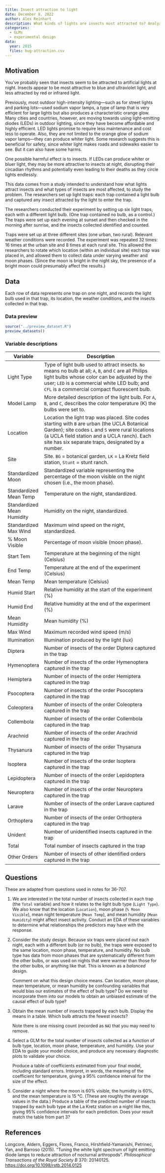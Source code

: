 ```yaml
---
title: Insect attraction to light
date: December 8, 2022
author: Alex Reinhart
description: What kinds of lights are insects most attracted to? Analyze the results of a factorial experiment using light traps.
categories:
  - GLMs
  - experimental design
data:
  year: 2015
  files: bug-attraction.csv
---
```


## Motivation

You’ve probably seen that insects seem to be attracted to artificial lights at
night. Insects appear to be most attractive to blue and ultraviolet light, and
less attracted by red or infrared light.

Previously, most outdoor high-intensity lighting---such as for street lights and
parking lots---used sodium vapor lamps, a type of lamp that is very efficient
for large lights but also produces a characteristic orange glow. Many cities and
countries, however, are moving towards using light-emitting diodes (LEDs) in
outdoor lighting, since they have become affordable and highly efficient. LED
lights promise to require less maintenance and cost less to operate. Also, they
are not limited to the orange glow of sodium vapor lamps---they can produce
whiter light. Some research suggests this is beneficial for safety, since whiter
light makes roads and sidewalks easier to see. But it can also have some harms.

One possible harmful effect is to insects. If LEDs can produce whiter or bluer
light, they may be more attractive to insects at night, disrupting their
circadian rhythms and potentially even leading to their deaths as they circle
lights endlessly.

This data comes from a study intended to understand how what lights attract
insects and what types of insects are most affected, to study the problem. The
researchers set up light traps: each trap contained a light bulb and captured
any insect attracted by the light to enter the trap.

The researchers conducted their experiment by setting up six light traps, each
with a different light bulb. (One trap contained no bulb, as a control.) The
traps were set up each evening at sunset and then checked in the morning after
sunrise, and the insects collected identified and counted.

Traps were set up at three different sites (one urban, two rural). Relevant
weather conditions were recorded. The experiment was repeated 32 times: 16 times
at the urban site and 8 times at each rural site. This allowed the researchers
to rotate which location (within an individual site) each trap was placed in,
and allowed them to collect data under varying weather and moon phases. (Since
the moon is bright in the night sky, the presence of a bright moon could
presumably affect the results.)

## Data

Each row of data represents one trap on one night, and records the light bulb
used in that trap, its location, the weather conditions, and the insects
collected in that trap.

### Data preview

```r
source("../preview_dataset.R")
preview_datasets()
```

### Variable descriptions

| Variable | Description |
|----|-------------|
| Light Type 	| Type of light bulb used to attract insects. `No` means no bulb at all; `A`, `B`, and `C` are all Philips light bulbs whose color can be adjusted by the user; `LED` is a commercial white LED bulb; and `CFL` is a commercial compact fluorescent bulb. |
| Model Lamp 	| More detailed description of the light bulb. For `A`, `B`, and `C`, describes the color temperature (K) the bulbs were set to. |
| Location 	| Location the light trap was placed. Site codes starting with `B` are urban (the UCLA Botanical Garden); site codes `L` and `S` were rural locations (a UCLA field station and a UCLA ranch). Each site has six separate traps, designated by a number. |
| Site 	| Site. `BG` = botanical garden, `LK` = La Kretz field station, `Stunt` = stunt ranch. |
| Standardized Moon 	| Standardized variable representing the percentage of the moon visible on the night chosen (i.e., the moon phase). |
| Standardized Mean Temp 	| Temperature on the night, standardized. |
| Standardized Mean Humidity	| Humidity on the night, standardized. |
| Standardized Max Wind 	| Maximum wind speed on the night, standardized. |
| % Moon Visible 	| Percentage of moon visible (moon phase). |
| Start Tem 	| Temperature at the beginning of the night (Celsius) |
| End Temp 	| Temperature at the end of the experiment (Celsius)
| Mean Temp 	| Mean temperature (Celsius) |
| Humid Start 	| Relative humidity at the start of the experiment (%) |
| Humid End 	| Relative humidity at the end of the experiment (%) |
| Mean Humidity 	| Mean humidity (%) |
| Max Wind 	| Maximum recorded wind speed (m/s) |
| Illumination 	| Illumination produced by the light (lux) |
| Diptera 	| Number of insects of the order Diptera captured in the trap |
| Hymenoptera 	| Number of insects of the order Hymenoptera captured in the trap |
| Hemiptera 	| Number of insects of the order Hemiptera captured in the trap |
| Psocoptera 	| Number of insects of the order Psocoptera captured in the trap |
| Coleoptera 	| Number of insects of the order Coleoptera captured in the trap |
| Collembola 	| Number of insects of the order Collembola captured in the trap |
| Arachnid 	| Number of insects of the order Arachnid captured in the trap |
| Thysanura 	| Number of insects of the order Thysanura captured in the trap |
| Isoptera 	| Number of insects of the order Isoptera captured in the trap |
| Lepidoptera 	| Number of insects of the order Lepidoptera captured in the trap |
| Neuroptera 	| Number of insects of the order Neuroptera captured in the trap |
| Larave 	| Number of insects of the order Larave captured in the trap |
| Orthoptera 	| Number of insects of the order Orthoptera captured in the trap |
| Unident 	| Number of unidentified insects captured in the trap |
| Total 	| Total number of insects captured in the trap |
| Other Orders 	| Number of insects of other identified orders captured in the trap  |

## Questions

These are adapted from questions used in notes for 36-707.

1. We are interested in the total number of insects collected in each trap (the
   `Total` variable) and how it relates to the light bulb type (`Light Type`).
   We also know that the location (`Location`), moon phase (`% Moon Visible`),
   mean night temperature (`Mean Temp`), and mean humidity (`Mean Humidity`)
   might affect insect activity. Conduct an EDA of these variables to determine
   what relationships the predictors may have with the response.
2. Consider the study design. Because six traps were placed out each night, each
   with a different bulb (or no bulb), the traps were exposed to the same
   location, moon phase, temperature, and humidity. No bulb type has data from
   moon phases that are systematically different from the other bulbs, or was
   used on nights that were warmer than those for the other bulbs, or anything
   like that. This is known as a *balanced* design.

   Comment on what this design choice means. Can location, moon phase, mean
   temperature, or mean humidity be confounding variables that would bias our
   estimates of the effect of bulb type? Do we need to incorporate them into our
   models to obtain an unbiased estimate of the causal effect of bulb type?

3. Obtain the mean number of insects trapped by each bulb. Display the means in
   a table. Which bulb attracts the fewest insects?

   Note there is one missing count (recorded as `NA`) that you may need to
   remove.

4. Select a GLM for the total number of insects collected as a function of bulb
   type, location, moon phase, temperature, and humidity. Use your EDA to guide
   your model choice, and produce any necessary diagnostic plots to validate
   your choice.

   Produce a table of coefficients estimated from your final model, including
   standard errors. Interpret, in words, the meaning of the coefficient for
   temperature, giving a 95% confidence interval for the size of the effect.

5. Consider a night where the moon is 60% visible, the humidity is 60%, and the
   mean temperature is 15 °C. (These are roughly the average values in the
   data.) Produce a table of the predicted number of insects trapped by each
   bulb type at the La Kretz station on a night like this, giving 95% confidence
   intervals for each prediction. Does your result match the table from part 3?

## References

Longcore, Aldern, Eggers, Flores, Franco, Hirshfield-Yamanishi, Petrinec, Yan,
and Barroso (2015). “Tuning the white light spectrum of light emitting diode lamps to
reduce attraction of nocturnal arthropods”. *Philosophical Transactions of the
Royal Society B* 370: 20140125. <https://doi.org/10.1098/rstb.2014.0125>
